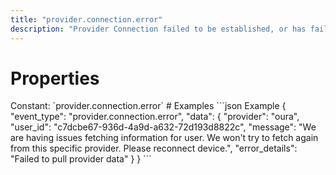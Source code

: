 ```yaml
---
title: "provider.connection.error"
description: "Provider Connection failed to be established, or has failed due to user credential changes."
---
```

# Properties
<ResponseField name="event_type" type="const string" required="true">
Constant: `provider.connection.error`
</ResponseField>
<ResponseField name="data" type="ProviderConnectionError" required="true">
<Expandable title="ProviderConnectionError" defaultOpen="true">
<ResponseField name="provider" type="string" required="true">
</ResponseField>
<ResponseField name="user_id" type="string" required="true">
</ResponseField>
<ResponseField name="message" type="string" required="true">
</ResponseField>
<ResponseField name="error_details" type="string" required="true">
</ResponseField>
</Expandable>
</ResponseField>
# Examples
<CodeGroup>
```json Example
{
  "event_type": "provider.connection.error",
  "data": {
    "provider": "oura",
    "user_id": "c7dcbe67-936d-4a9d-a632-72d193d8822c",
    "message": "We are having issues fetching information for user.                             We won't try to fetch again from this specific provider. Please reconnect device.",
    "error_details": "Failed to pull provider data"
  }
}
```
</CodeGroup>
